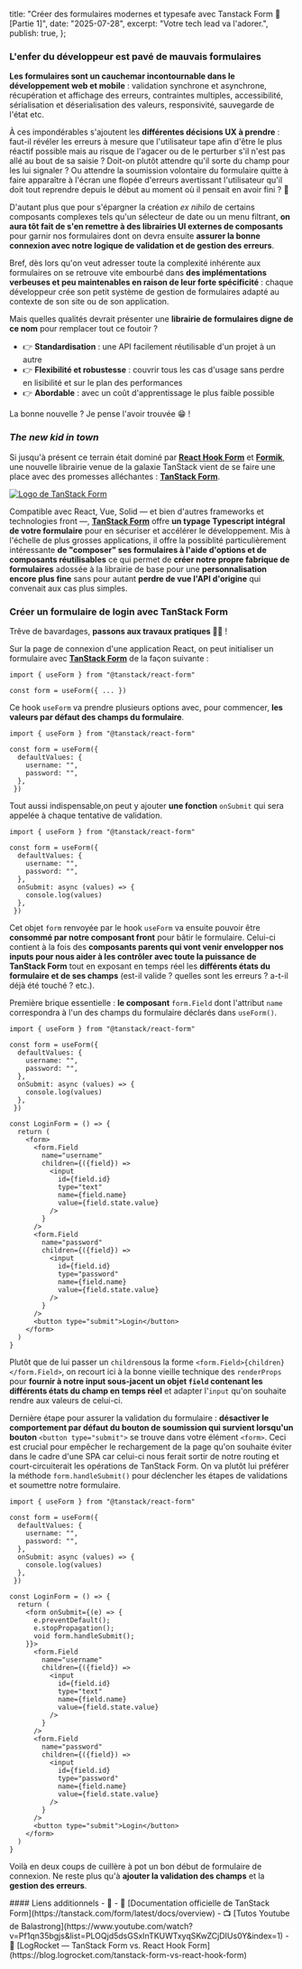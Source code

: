   title: "Créer des formulaires modernes et typesafe avec Tanstack Form 📝 [Partie 1]",
  date: "2025-07-28",
  excerpt:
    "Votre tech lead va l'adorer.",
  publish: true,
};

### L'enfer du développeur est pavé de mauvais formulaires

**Les formulaires sont un cauchemar incontournable dans le développement web et mobile** : validation synchrone et asynchrone, récupération et affichage des erreurs, contraintes multiples, accessibilité, sérialisation et déserialisation des valeurs, responsivité, sauvegarde de l'état etc. 

À ces impondérables s'ajoutent les **différentes décisions UX à prendre** : faut-il révéler les erreurs à mesure que l'utilisateur tape afin d'être le plus réactif possible mais au risque de l'agacer ou de le perturber s'il n'est pas allé au bout de sa saisie ? Doit-on plutôt attendre qu'il sorte du champ pour les lui signaler ? Ou attendre la soumission volontaire du formulaire quitte à faire apparaître à l'écran une flopée d'erreurs avertissant l'utilisateur qu'il doit tout reprendre depuis le début au moment où il pensait en avoir fini ? 🔫

D'autant plus que pour s'épargner la création *ex nihilo* de certains composants complexes tels qu'un sélecteur de date ou un menu filtrant, **on aura tôt fait de s'en remettre à des librairies UI externes de composants** pour garnir nos formulaires dont on devra ensuite **assurer la bonne connexion avec notre logique de validation et de gestion des erreurs**.

Bref, dès lors qu'on veut adresser toute la complexité inhérente aux formulaires on se retrouve vite embourbé dans **des implémentations verbeuses et peu maintenables en raison de leur forte spécificité** : chaque développeur crée son petit système de gestion de formulaires adapté au contexte de son site ou de son application. 

Mais quelles qualités devrait présenter une **librairie de formulaires digne de ce nom** pour remplacer tout ce foutoir ?

- 👉 **Standardisation** : une API facilement réutilisable d'un projet à un autre
- 👉 **Flexibilité et robustesse** : couvrir tous les cas d'usage sans perdre en lisibilité et sur le plan des performances
- 👉 **Abordable** : avec un coût d'apprentissage le plus faible possible

La bonne nouvelle ? Je pense l'avoir trouvée 😁 !

### *The new kid in town*

Si jusqu'à présent ce terrain était dominé par **[React Hook Form](https://react-hook-form.com/)** et **[Formik](https://formik.org/)**, une nouvelle librairie venue de la galaxie TanStack vient de se faire une place avec des promesses alléchantes : **[TanStack Form](https://tanstack.com/form/latest/docs/overview)**.

<a href="https://tanstack.com/form/latest/docs/overview" target="_blank">
<Image src={Logo} className="my-12 mx-auto w-[80%]" alt="Logo de TanStack Form" />
</a>


Compatible avec React, Vue, Solid — et bien d'autres frameworks et technologies front —, **[TanStack Form](https://tanstack.com/form/latest/docs/overview)** offre **un typage Typescript intégral de votre formulaire** pour en sécuriser et accélérer le développement. Mis à l'échelle de plus grosses applications, il offre la possiblité particulièrement intéressante **de "composer" ses formulaires à l'aide d'options et de composants réutilisables** ce qui permet de **créer notre propre fabrique de formulaires** adossée à la librairie de base pour une **personnalisation encore plus fine** sans pour autant **perdre de vue l'API d'origine** qui convenait aux cas plus simples.

### Créer un formulaire de login avec TanStack Form

Trêve de bavardages, **passons aux travaux pratiques 🧑‍🎨** !

Sur la page de connexion d'une application React, on peut initialiser un formulaire avec **[TanStack Form](https://tanstack.com/form/latest/docs/overview)** de la façon suivante :

```tsx {3}
import { useForm } from "@tanstack/react-form"

const form = useForm({ ... })
```

Ce hook `useForm` va prendre plusieurs options avec, pour commencer, **les valeurs par défaut des champs du formulaire**.

```tsx {4-7}
import { useForm } from "@tanstack/react-form"

const form = useForm({ 
  defaultValues: {
    username: "",
    password: "",
  },
 })
```

Tout aussi indispensable,on peut y ajouter **une fonction** `onSubmit` qui sera appelée à chaque tentative de validation.

```tsx {8-10}
import { useForm } from "@tanstack/react-form"

const form = useForm({ 
  defaultValues: {
    username: "",
    password: "",
  },
  onSubmit: async (values) => {
    console.log(values)
  },
 })
```

Cet objet `form` renvoyée par le hook `useForm` va ensuite pouvoir être **consommé par notre composant front** pour bâtir le formulaire. Celui-ci contient à la fois des **composants parents qui vont venir envelopper nos inputs pour nous aider à les contrôler avec toute la puissance de TanStack Form** tout en exposant en temps réel les **différents états du formulaire et de ses champs** (est-il valide ? quelles sont les erreurs ? a-t-il déjà été touché ? etc.).

Première brique essentielle : **le composant** `form.Field` dont l'attribut `name` correspondra à l'un des champs du formulaire  déclarés dans `useForm()`.

```tsx {16-26}
import { useForm } from "@tanstack/react-form"

const form = useForm({ 
  defaultValues: {
    username: "",
    password: "",
  },
  onSubmit: async (values) => {
    console.log(values)
  },
 })

const LoginForm = () => {
  return (
    <form>
      <form.Field 
        name="username" 
        children={({field}) => 
          <input 
            id={field.id} 
            type="text"
            name={field.name} 
            value={field.state.value}
          />
        }
      />
      <form.Field 
        name="password" 
        children={({field}) => 
          <input 
            id={field.id} 
            type="password"
            name={field.name} 
            value={field.state.value}
          />
        }
      />
      <button type="submit">Login</button>
    </form>
  )
}
```

Plutôt que de lui passer un `children`sous la forme `<form.Field>{children}</form.Field>`, on recourt ici à la bonne vieille technique des `renderProps` pour **fournir à notre input sous-jacent un objet `field` contenant les différents états du champ en temps réel** et adapter l'`input` qu'on souhaite rendre aux valeurs de celui-ci.

Dernière étape pour assurer la validation du formulaire : **désactiver le comportement par défaut du bouton de soumission qui survient lorsqu'un bouton** `<button type="submit">` se trouve dans votre élément `<form>`. Ceci est crucial pour empêcher le rechargement de la page qu'on souhaite éviter dans le cadre d'une SPA car celui-ci nous ferait sortir de notre routing et court-circuiterait les opérations de TanStack Form. On va plutôt lui préférer la méthode `form.handleSubmit()` pour déclencher les étapes de validations et soumettre notre formulaire.

```tsx {12-13}
import { useForm } from "@tanstack/react-form"

const form = useForm({ 
  defaultValues: {
    username: "",
    password: "",
  },
  onSubmit: async (values) => {
    console.log(values)
  },
 })

const LoginForm = () => {
  return (
    <form onSubmit={(e) => {
      e.preventDefault();
      e.stopPropagation();
      void form.handleSubmit();
    }}>
      <form.Field 
        name="username" 
        children={({field}) => 
          <input 
            id={field.id} 
            type="text"
            name={field.name} 
            value={field.state.value}
          />
        }
      />
      <form.Field 
        name="password" 
        children={({field}) => 
          <input 
            id={field.id} 
            type="password"
            name={field.name} 
            value={field.state.value}
          />
        }
      />
      <button type="submit">Login</button>
    </form>
  )
}
```

Voilà en deux coups de cuillère à pot un bon début de formulaire de connexion. Ne reste plus qu'à **ajouter la validation des champs** et la **gestion des erreurs**.

<div className="useful-links">
  #### Liens additionnels - 🔗 
  - <span className="font-bold">📄</span> [Documentation officielle de TanStack Form](https://tanstack.com/form/latest/docs/overview)
  - <span className="font-bold">📺</span> [Tutos Youtube de Balastrong](https://www.youtube.com/watch?v=Pf1qn35bgjs&list=PLOQjd5dsGSxInTKUWTxyqSKwZCjDIUs0Y&index=1)
  - <span className="font-bold">📄</span> [LogRocket — TanStack Form vs. React Hook Form](https://blog.logrocket.com/tanstack-form-vs-react-hook-form)
</div>
